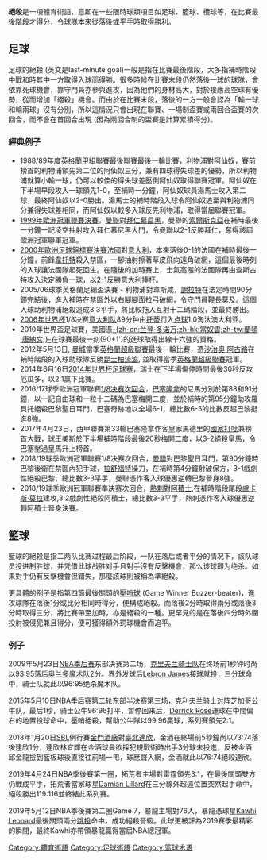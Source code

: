 {{NOTETA|G1=足球|G2=籃球}}'''絕殺'''是一項體育術語，意即在一些限時球類項目如足球、籃球、欖球等，在比賽最後階段才得分，令球隊本來從落後或平手時取得勝利。

==足球==
足球的絕殺 (英文是last-minute goal)一般是指在比賽最後階段，大多指補時階段中戰和時其中一方取得入球而得勝。很多時候在比賽末段仍然落後一球的球隊，會依靠死球機會，靠守門員亦參與進攻，因為他們的身材高大，對於接應高空球有優勢，從而增加「絕殺」機會。而由於在比賽末段，落後的一方一般會認為「輸一球和輸兩球」沒有分別，所以這情況只會出現在聯賽、一場制盃賽或兩回合盃賽的次回合，而不會在首回合出現 (因為兩回合制的盃賽是計算累積得分)。

===經典例子===
{{動態列表}}
*1988/89年度英格蘭甲組聯賽最後聯賽最後一輪比賽，[[利物浦足球會|利物浦]]對[[阿仙奴|阿仙奴]]，賽前榜首的利物浦領先第二位的阿仙奴三分，兼有四球得失球差的優勢，所以利物浦就算小輸一球，仍可以較佳的得失球差壓倒阿仙奴取得聯賽冠軍。阿仙奴在下半場早段攻入一球領先1-0，至補時一分鐘，阿仙奴球員湯馬士攻入第二球，最終阿仙奴以2-0勝出。湯馬士的補時階段入球令阿仙奴追至與利物浦同分兼得失球差相同，而阿仙奴以較多入球反先利物浦，取得當屆聯賽冠軍。
*[[1999年歐洲冠軍聯賽決賽|1999年歐洲冠軍聯賽決賽]]，[[曼聯|曼聯]]對[[拜仁慕尼黑|拜仁慕尼黑]]，曼聯的[[奧萊·貢納·索爾斯克亞|索爾斯克亞]]在補時最後一分鐘一記凌空抽射攻入拜仁慕尼黑大門，令曼聯以2-1反勝拜仁，奪得該屆歐洲冠軍聯軍冠軍。
*[[2000年歐洲足球錦標賽決賽|2000年歐洲足球錦標賽決賽]][[法國国家足球队|法國]]對[[意大利国家足球队|意大利]]，本來落後0-1的法國在補時最後一分鐘，前鋒[[韋托特|韋托特]]殺入禁區，一腳抽射擦著草皮飛向遠角破網，這個最後時刻的入球讓法國隊起死回生。在隨後的加時賽上，士氣高漲的法國隊再由查斯古特攻入決定勝負一球，以2-1反勝意大利捧杯。
*2005/06球季英格蘭足總盃決賽 - 利物浦對韋斯咸，[[謝拉特|謝拉特]]在法定時間90分鐘完結後，進入補時在禁區外以右腳腳面拉弓破網，令守門員鞭長莫及。這個入球助利物浦絕殺追成3:3平手，將比較拖入互射十二碼階段，並最終勝出。
*[[2006年世界杯|2006年世界杯]]1/8决赛[[意大利国家足球队|意大利队]]89分钟由[[托蒂|托蒂]]罚入[[点球|点球]]1:0淘汰澳大利亚。
*2010年世界盃足球賽，美國憑[[蘭頓·唐納文|-{zh-cn:兰登·多诺万;zh-hk:當奴雲;zh-tw:蘭頓·唐納文;}-]]在球賽最後一刻(90+1')的進球取得出線十六強的資格。
*2012年5月13日, [[曼城|曼城]]當季[[英格蘭超級聯賽|英格蘭超級聯賽]]最後一輪比賽，憑[[沙治奧·阿古路|沙治奧·阿古路]]在補時階段的入球助球隊反勝[[昆士柏流浪|昆士柏流浪]], 並取得當季[[英格蘭超級聯賽|英格蘭超級聯賽]]冠軍。
*2014年6月16日[[2014年世界杯足球赛|2014年世界杯足球赛]]，瑞士在下半場傷停時間最後30秒反攻厄瓜多，以2:1贏下比賽。
*2016/17球季歐洲冠軍聯賽[[2017年諾坎普奇蹟|1/8决赛次回合]]，[[巴塞隆拿足球會|巴塞隆拿]]的尼馬分別於第88和91分鐘，以一記自由球和一粒十二碼為巴塞梅開二度，並於補時的第95分鐘助攻羅貝托絕殺巴黎聖日耳門，巴塞奇跡地以全場6-1，總比數6-5的比數反超巴黎挺進8強。
*2017年4月23日，西甲聯賽第33輪巴塞隆拿作客皇家馬德里的[[西班牙打吡|國家打吡]]兼榜首大戰，球王[[美斯|美斯]]於下半場補時階段最後20秒梅開二度，以3-2絕殺皇馬，令巴塞壓過皇馬升上榜首。
*2018/19球季歐洲冠軍聯賽1/8决赛次回合，[[曼聯|曼聯]]對巴黎聖日耳門，第90分鐘時巴黎後衛在禁區內犯手球，[[馬古斯·拉舒福特|拉舒福特]]操刀，在補時第4分鐘射破保方，3-1戲劇性絕殺巴黎，總比數3-3平手，曼聯憑作客入球優惠逆轉巴黎晉身8強。
*2018/19球季歐洲冠軍聯賽準决赛次回合，[[熱刺|熱刺]]對[[阿積士|阿積士]],在補時階段尾段[[盧卡斯·莫拉|盧卡斯·莫拉]]建攻,3:2戲劇性絕殺阿積士，總比數3-3平手，熱刺憑作客入球優惠逆轉阿積士晉身決賽。

==籃球==
籃球的絕殺是指二两队比赛过程最后阶段，一队在落后或者平分的情况下，該队球员投进制胜球，并凭借此球战胜对手且對手沒有反擊機會，那么该球即为绝杀。如果對手仍有反擊機會但錯失，那麼該球則被稱為準絕殺。

更具體的例子是指第四節最後關頭的[[壓哨球|壓哨球]] (Game Winner Buzzer-beater)，進攻球隊在落後1分或比分相同時得分，便構成絕殺。而落後2分時取得兩分或落後3分時取得三分，將比賽帶至加時，亦是絕殺的一種。更罕見的是在落後四分時外圍投射被侵犯兼且得分，便可獲得額外罰球機會而追平。

===例子===
{{expand list}}
2009年5月23日[[NBA|NBA]][[NBA季后赛|季后赛]]东部决赛第二场，[[克里夫兰骑士队|克里夫兰骑士队]]在终场前1秒钟时尚以93:95落后[[奥兰多魔术队|奥兰多魔术队]]2分。界外发球后[[Lebron_James|Lebron James]]接球就投，三分球命中，骑士队就此以96:95绝杀魔术队。

2015年5月10日NBA季后赛第二轮东部半决赛第三场，克利夫兰骑士对阵芝加哥公牛队，最后1秒，骑士公牛96:96打平，暂停回来后，[[Derrick_Rose|Derrick Rose]]運球在中間偏右的地置投球命中，壓哨絕殺，幫助公牛隊以99:96贏球，系列賽領先2:1。

2018年1月20日[[SBL|SBL]]例行賽[[金門酒廠|金門酒廠]]對[[臺北達欣|臺北達欣]]，金酒在終場前5秒鐘尚以73:74落後達欣1分，達欣林宜輝在金酒球員欲採犯規戰術時出手3分球未投進，反被金酒邱金龍撿到籃板球後直接往前場一甩，球應聲入網，金酒就此以76:74絕殺達欣。

2019年4月24日NBA季後賽第一圈，拓荒者主場對雷霆領先3:1，在最後關頭雙方仍戰成平手，拓荒者當家球星[[Damian_Lillard|Damian Lillard]]在三分線外超遠位置突然起手命中，絕殺勝出119:116並終結此系列賽。

2019年5月12日NBA季後賽第二圈Game 7，暴龍主場對76人，暴龍憑球星[[Kawhi_Leonard|Kawhi Leonard]]最後關頭兩分[[跳投|跳投]]命中，成功絕殺晉級。此球更被評為2019賽季最精彩的瞬間，最終Kawhi亦帶領暴龍贏得當屆NBA總冠軍。

[[Category:體育術語|Category:體育術語]]
[[Category:足球術語|Category:足球術語]]
[[Category:篮球术语|Category:篮球术语]]
